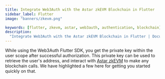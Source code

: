```yaml
---
title: Integrate Web3Auth with the Astar zkEVM Blockchain in Flutter
sidebar_label: Flutter
image: "banners/zkevm.png"

keywords: [flutter, zkevm, astar, web3auth, authentication, blockchain]
description:
  "Integrate Web3Auth with the Astar zkEVM Blockchain in Flutter | Documentation - Web3Auth"
---
```



<SEO
  title="Integrate Web3Auth with the Astar zkEVM Blockchain in Flutter"
  description="Integrate Web3Auth with the Astar zkEVM Blockchain in Flutter | Documentation - Web3Auth"
  image="https://web3auth.io/docs/banners/zkevm.png"
  slug="/connect-blockchain/evm/zkevm/flutter"
/>

While using the Web3Auth Flutter SDK, you get the private key within the user scope after successful
authorization. This private key can be used to retrieve the user's address, and interact with
[Astar zkEVM](https://docs.astar.network/docs/build/zkEVM/) to make any blockchain calls. We have
highlighted a few here for getting you started quickly on that.

<EVMInteraction />
